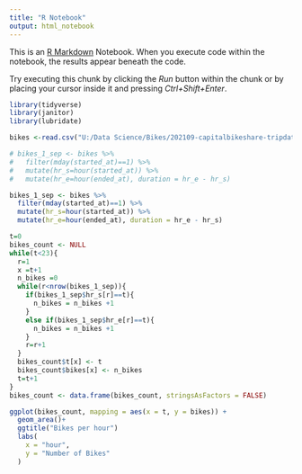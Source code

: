 ---
title: "R Notebook"
output: html_notebook
---

This is an [R Markdown](http://rmarkdown.rstudio.com) Notebook. When you execute code within the notebook, the results appear beneath the code. 

Try executing this chunk by clicking the *Run* button within the chunk or by placing your cursor inside it and pressing *Ctrl+Shift+Enter*. 

```{r}
library(tidyverse)
library(janitor)
library(lubridate)
```

```{r}
bikes <-read.csv("U:/Data Science/Bikes/202109-capitalbikeshare-tripdata.csv")
```

```{r}
# bikes_1_sep <- bikes %>%
#   filter(mday(started_at)==1) %>%
#   mutate(hr_s=hour(started_at)) %>%
#   mutate(hr_e=hour(ended_at), duration = hr_e - hr_s) 

bikes_1_sep <- bikes %>%
  filter(mday(started_at)==1) %>%
  mutate(hr_s=hour(started_at)) %>%
  mutate(hr_e=hour(ended_at), duration = hr_e - hr_s) 
```

```{r}
t=0
bikes_count <- NULL
while(t<23){
  r=1
  x =t+1
  n_bikes =0
  while(r<nrow(bikes_1_sep)){
    if(bikes_1_sep$hr_s[r]==t){
      n_bikes = n_bikes +1
    }
    else if(bikes_1_sep$hr_e[r]==t){
      n_bikes = n_bikes +1
    }
    r=r+1
  } 
  bikes_count$t[x] <- t
  bikes_count$bikes[x] <- n_bikes
  t=t+1
}
bikes_count <- data.frame(bikes_count, stringsAsFactors = FALSE)
```


```{r}
ggplot(bikes_count, mapping = aes(x = t, y = bikes)) +
  geom_area()+
  ggtitle("Bikes per hour")
  labs(
    x = "hour",
    y = "Number of Bikes"
  )
```

